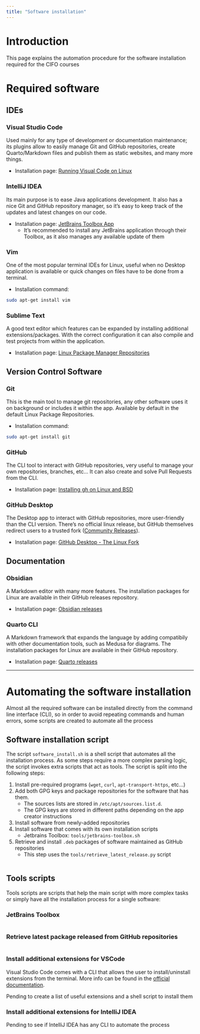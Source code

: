 ```yaml
---
title: "Software installation"
---
```

# Introduction
This page explains the automation procedure for the software installation required for the CIFO courses

# Required software
## IDEs
### Visual Studio Code
Used mainly for any type of development or documentation maintenance; its plugins allow to easily manage Git and GitHub repositories, create Quarto/Markdown files and publish them as static websites, and many more things.

- Installation page: [Running Visual Code on Linux](https://code.visualstudio.com/docs/setup/linux)

### IntelliJ IDEA
Its main purpose is to ease Java applications development. It also has a nice Git and GitHub repository manager, so it's easy to keep track of the updates and latest changes on our code.

- Installation page: [JetBrains Toolbox App](https://www.jetbrains.com/toolbox-app/)
    - It's recommended to install any JetBrains application through their Toolbox, as it also manages any available update of them

### Vim
One of the most popular terminal IDEs for Linux, useful when no Desktop application is available or quick changes on files have to be done from a terminal.

- Installation command:
```bash
sudo apt-get install vim
```

### Sublime Text
A good text editor which features can be expanded by installing additional extensions/packages. With the correct configuration it can also compile and test projects from within the application.

- Installation page: [Linux Package Manager Repositories](https://www.sublimetext.com/docs/linux_repositories.html)

## Version Control Software
### Git
This is the main tool to manage git repositories, any other software uses it on background or includes it within the app. Available by default in the default Linux Package Repositories.

- Installation command:
```bash
sudo apt-get install git
```

### GitHub
The CLI tool to interact with GitHub repositories, very useful to manage your own repositories, branches, etc... It can also create and solve Pull Requests from the CLI.

- Installation page: [Installing gh on Linux and BSD](https://github.com/cli/cli/blob/trunk/docs/install_linux.md)

### GitHub Desktop
The Desktop app to interact with GitHub repositories, more user-friendly than the CLI version. There's no official linux release, but GitHub themselves redirect users to a trusted fork ([Community Releases](https://github.com/desktop/desktop#community-releases)).

- Installation page: [GitHub Desktop - The Linux Fork](https://github.com/shiftkey/desktop)

## Documentation
### Obsidian
A Markdown editor with many more features. The installation packages for Linux are available in their GitHub releases repository.

- Installation page: [Obsidian releases](https://github.com/obsidianmd/obsidian-releases)

### Quarto CLI
A Markdown framework that expands the language by adding compatibily with other documentation tools, such as Medusa for diagrams. The installation packages for Linux are available in their GitHub repository.

- Installation page: [Quarto releases](https://github.com/quarto-dev/quarto-cli/releases)

---

# Automating the software installation
Almost all the required software can be installed directly from the command line interface (CLI), so in order to avoid repeating commands and human errors, some scripts are created to automate all the process

## Software installation script
The script `software_install.sh` is a shell script that automates all the installation process. As some steps require a more complex parsing logic, the script invokes extra scripts that act as tools.
The script is split into the following steps:

1.  Install pre-required programs (`wget`, `curl`, `apt-transport-https`, etc...)
2.  Add both GPG keys and package repositories for the software that has them.
    - The sources lists are stored in `/etc/apt/sources.list.d`.
    - The GPG keys are stored in different paths depending on the app creator instructions
3.  Install software from newly-added repositories
4.  Install software that comes with its own installation scripts
    - Jetbrains Toolbox: `tools/jetbrains-toolbox.sh`
5.  Retrieve and install `.deb` packages of software maintained as GitHub repositories
    - This step uses the `tools/retrieve_latest_release.py` script

:::{.callout-note collapse="true"}
```.bash
```
:::

## Tools scripts
Tools scripts are scripts that help the main script with more complex tasks or simply have all the installation process for a single software:

### JetBrains Toolbox
:::{.callout-note collapse="true"}
```.bash
```
:::

### Retrieve latest package released from GitHub repositories
:::{.callout-note collapse="true"}
```.python
```
:::

### Install additional extensions for VSCode
Visual Studio Code comes with a CLI that allows the user to install/uninstall extensions from the terminal. More info can be found in the [official documentation](https://code.visualstudio.com/docs/editor/command-line).

:::{.callout-warning appearance="simple"}
Pending to create a list of useful extensions and a shell script to install them
:::

### Install additional extensions for IntelliJ IDEA

:::{.callout-warning appearance="simple"}
Pending to see if IntelliJ IDEA has any CLI to automate the process
:::